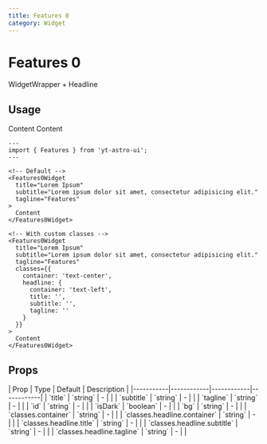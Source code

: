 ```yaml
---
title: Features 0
category: Widget
---
```


# Features 0

WidgetWrapper + Headline 

## Usage

<div className="space-y-12">
  <Demo title="Default">
    <Features0Widget
      title="Lorem Ipsum"
      subtitle="Lorem ipsum dolor sit amet, consectetur adipisicing elit."
      tagline="Features"
    >
      Content
    </Features0Widget>
  </Demo>
  
  <Demo title="With custom classes">
    <Features0Widget
      title="Lorem Ipsum"
      subtitle="Lorem ipsum dolor sit amet, consectetur adipisicing elit."
      tagline="Features"
      classes={{container: 'text-center', headline: {container: 'text-left', title: '', subtitle: '', tagline: ''}}}
    >
      Content
    </Features0Widget>
  </Demo>
</div>


```astro
---
import { Features } from 'yt-astro-ui';
---

<!-- Default -->
<Features0Widget
  title="Lorem Ipsum"
  subtitle="Lorem ipsum dolor sit amet, consectetur adipisicing elit."
  tagline="Features"
>
  Content
</Features0Widget>

<!-- With custom classes -->
<Features0Widget
  title="Lorem Ipsum"
  subtitle="Lorem ipsum dolor sit amet, consectetur adipisicing elit."
  tagline="Features"
  classes={{
    container: 'text-center', 
    headline: {
      container: 'text-left', 
      title: '', 
      subtitle: '', 
      tagline: ''
    }
  }}
>
  Content
</Features0Widget>
```

## Props

<div className="overflow-x-auto">
  <div className="min-w-xl">
    | Prop | Type | Default | Description |
    |-----------|------------|------------|------------|
    | `title` | `string` | - | |
    | `subtitle` | `string` | - | |
    | `tagline` | `string` | - | |
    | `id` | `string` | - | |
    | `isDark` | `boolean` | - | |
    | `bg` | `string` | - | |
    | `classes.container` | `string` | - | |
    | `classes.headline.container` | `string` | - | |
    | `classes.headline.title` | `string` | - | |
    | `classes.headline.subtitle` | `string` | - | |
    | `classes.headline.tagline` | `string` | - | |
  </div>
</div>
